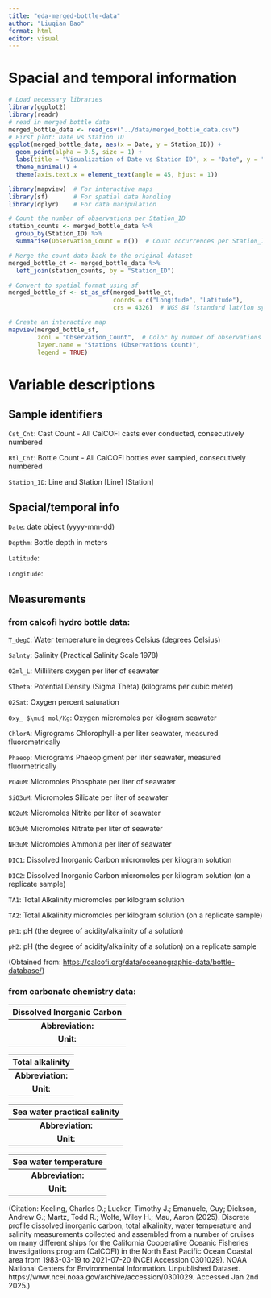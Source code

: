 ```yaml
---
title: "eda-merged-bottle-data"
author: "Liuqian Bao"
format: html
editor: visual
---
```


# Spacial and temporal information

```r
# Load necessary libraries
library(ggplot2)
library(readr)
# read in merged bottle data
merged_bottle_data <- read_csv("../data/merged_bottle_data.csv")
# First plot: Date vs Station ID
ggplot(merged_bottle_data, aes(x = Date, y = Station_ID)) +
  geom_point(alpha = 0.5, size = 1) +
  labs(title = "Visualization of Date vs Station ID", x = "Date", y = "Station ID") +
  theme_minimal() +
  theme(axis.text.x = element_text(angle = 45, hjust = 1))

```

```r
library(mapview)  # For interactive maps
library(sf)       # For spatial data handling
library(dplyr)    # For data manipulation

# Count the number of observations per Station_ID
station_counts <- merged_bottle_data %>%
  group_by(Station_ID) %>%
  summarise(Observation_Count = n())  # Count occurrences per Station_ID

# Merge the count data back to the original dataset
merged_bottle_ct <- merged_bottle_data %>%
  left_join(station_counts, by = "Station_ID")

# Convert to spatial format using sf 
merged_bottle_sf <- st_as_sf(merged_bottle_ct, 
                             coords = c("Longitude", "Latitude"), 
                             crs = 4326)  # WGS 84 (standard lat/lon system)

# Create an interactive map
mapview(merged_bottle_sf, 
        zcol = "Observation_Count",  # Color by number of observations
        layer.name = "Stations (Observations Count)", 
        legend = TRUE)
```

# Variable descriptions

## Sample identifiers

`Cst_Cnt`: Cast Count - All CalCOFI casts ever conducted, consecutively numbered

`Btl_Cnt`: Bottle Count - All CalCOFI bottles ever sampled, consecutively numbered

`Station_ID`: Line and Station \[Line\] \[Station\]

## Spacial/temporal info

`Date`: date object (yyyy-mm-dd)

`Depthm`: Bottle depth in meters

`Latitude`:

`Longitude`:

## Measurements

### from calcofi hydro bottle data:

`T_degC`: Water temperature in degrees Celsius (degrees Celsius)

`Salnty`: Salinity (Practical Salinity Scale 1978)

`O2ml_L`: Milliliters oxygen per liter of seawater

`STheta`: Potential Density (Sigma Theta) (kilograms per cubic meter)

`O2Sat`: Oxygen percent saturation

`Oxy_ $\mu$ mol/Kg`: Oxygen micromoles per kilogram seawater

`ChlorA`: Migrograms Chlorophyll-a per liter seawater, measured fluorometrically

`Phaeop`: Micrograms Phaeopigment per liter seawater, measured fluormetrically

`PO4uM`: Micromoles Phosphate per liter of seawater

`SiO3uM`: Micromoles Silicate per liter of seawater

`NO2uM`: Micromoles Nitrite per liter of seawater

`NO3uM`: Micromoles Nitrate per liter of seawater

`NH3uM`: Micromoles Ammonia per liter of seawater

`DIC1`: Dissolved Inorganic Carbon micromoles per kilogram solution

`DIC2`: Dissolved Inorganic Carbon micromoles per kilogram solution (on a replicate sample)

`TA1`: Total Alkalinity micromoles per kilogram solution

`TA2`: Total Alkalinity micromoles per kilogram solution (on a replicate sample)

`pH1`: pH (the degree of acidity/alkalinity of a solution)

`pH2`: pH (the degree of acidity/alkalinity of a solution) on a replicate sample

(Obtained from: <https://calcofi.org/data/oceanographic-data/bottle-database/>)

### from carbonate chemistry data:

| **Dissolved Inorganic Carbon** |
|:------------------------------:|
|       **Abbreviation:**        |
|           **Unit:**            |

| **Total alkalinity** |
|:--------------------:|
|  **Abbreviation:**   |
|      **Unit:**       |

| **Sea water practical salinity** |
|:--------------------------------:|
|        **Abbreviation:**         |
|            **Unit:**             |

| **Sea water temperature** |
|:-------------------------:|
|     **Abbreviation:**     |
|         **Unit:**         |

(Citation: Keeling, Charles D.; Lueker, Timothy J.; Emanuele, Guy; Dickson, Andrew G.; Martz, Todd R.; Wolfe, Wiley H.; Mau, Aaron (2025). Discrete profile dissolved inorganic carbon, total alkalinity, water temperature and salinity measurements collected and assembled from a number of cruises on many different ships for the California Cooperative Oceanic Fisheries Investigations program (CalCOFI) in the North East Pacific Ocean Coastal area from 1983-03-19 to 2021-07-20 (NCEI Accession 0301029). NOAA National Centers for Environmental Information. Unpublished Dataset. https://www.ncei.noaa.gov/archive/accession/0301029. Accessed Jan 2nd 2025.)
